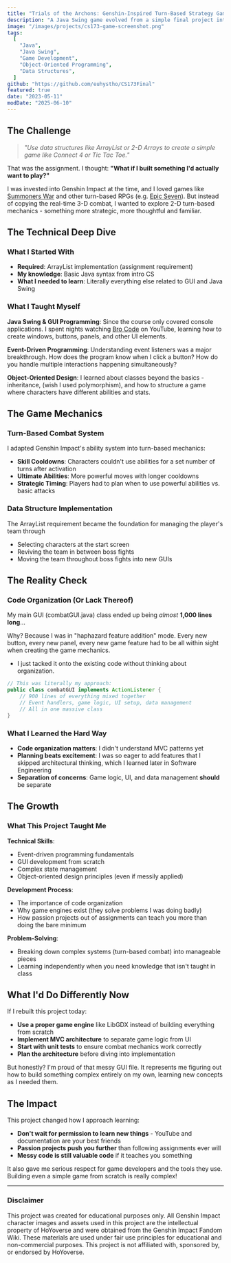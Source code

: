 ```yaml
---
title: "Trials of the Archons: Genshin-Inspired Turn-Based Strategy Game"
description: "A Java Swing game evolved from a simple final project into a complex turn-based strategy game inspired by Genshin Impact."
image: "/images/projects/cs173-game-screenshot.png"
tags:
  [
    "Java",
    "Java Swing",
    "Game Development",
    "Object-Oriented Programming",
    "Data Structures",
  ]
github: "https://github.com/euhystho/CS173Final"
featured: true
date: "2023-05-11"
modDate: "2025-06-10"
---
```


## The Challenge

> _"Use data structures like ArrayList or 2-D Arrays to create a simple game like Connect 4 or Tic Tac Toe."_

That was the assignment. I thought: **"What if I built something I'd actually want to play?"**

I was invested into Genshin Impact at the time, and I loved games like [Summoners War](https://summonerswar.com/en/skyarena) and other turn-based RPGs (e.g. [Epic Seven](https://epic7.onstove.com/)).
But instead of copying the real-time 3-D combat, I wanted to explore 2-D turn-based mechanics - something more strategic, more thoughtful and familiar.

## The Technical Deep Dive

### What I Started With

- **Required**: ArrayList implementation (assignment requirement)
- **My knowledge**: Basic Java syntax from intro CS
- **What I needed to learn**: Literally everything else related to GUI and Java Swing

### What I Taught Myself

**Java Swing & GUI Programming**: Since the course only covered console applications. I spent nights watching [Bro Code](https://youtu.be/Kmgo00avvEw?si=QqgdWWc9chl53Gzj) on YouTube, learning how to create windows, buttons, panels, and other UI elements.

**Event-Driven Programming**: Understanding event listeners was a major breakthrough. How does the program know when I click a button? How do you handle multiple interactions happening simultaneously?

**Object-Oriented Design**: I learned about classes beyond the basics - inheritance, (wish I used polymorphism), and how to structure a game where characters have different abilities and stats.

## The Game Mechanics

### Turn-Based Combat System

I adapted Genshin Impact's ability system into turn-based mechanics:

- **Skill Cooldowns**: Characters couldn't use abilities for a set number of turns after activation
- **Ultimate Abilities**: More powerful moves with longer cooldowns
- **Strategic Timing**: Players had to plan when to use powerful abilities vs. basic attacks

### Data Structure Implementation

The ArrayList requirement became the foundation for managing the player's team through

- Selecting characters at the start screen
- Reviving the team in between boss fights
- Moving the team throughout boss fights into new GUIs

## The Reality Check

### Code Organization (Or Lack Thereof)

My main GUI (combatGUI.java) class ended up being _almost_ **1,000 lines long**...

Why? Because I was in "haphazard feature addition" mode. Every new button, every new panel, every new game feature had to be all within sight when creating the game mechanics.

- I just tacked it onto the existing code without thinking about organization.

```java
// This was literally my approach:
public class combatGUI implements ActionListener {
    // 900 lines of everything mixed together
    // Event handlers, game logic, UI setup, data management
    // All in one massive class
}
```

### What I Learned the Hard Way

- **Code organization matters**: I didn't understand MVC patterns yet
- **Planning beats excitement**: I was so eager to add features that I skipped architectural thinking, which I learned later in Software Engineering
- **Separation of concerns**: Game logic, UI, and data management **should** be separate

## The Growth

### What This Project Taught Me

**Technical Skills**:

- Event-driven programming fundamentals
- GUI development from scratch
- Complex state management
- Object-oriented design principles (even if messily applied)

**Development Process**:

- The importance of code organization
- Why game engines exist (they solve problems I was doing badly)
- How passion projects out of assignments can teach you more than doing the bare minimum

**Problem-Solving**:

- Breaking down complex systems (turn-based combat) into manageable pieces
- Learning independently when you need knowledge that isn't taught in class

## What I'd Do Differently Now

If I rebuilt this project today:

- **Use a proper game engine** like LibGDX instead of building everything from scratch
- **Implement MVC architecture** to separate game logic from UI
- **Start with unit tests** to ensure combat mechanics work correctly
- **Plan the architecture** before diving into implementation

But honestly? I'm proud of that messy GUI file. It represents me figuring out how to build something complex entirely on my own, learning new concepts as I needed them.

## The Impact

This project changed how I approach learning:

- **Don't wait for permission to learn new things** - YouTube and documentation are your best friends
- **Passion projects push you further** than following assignments ever will
- **Messy code is still valuable code** if it teaches you something

It also gave me serious respect for game developers and the tools they use. Building even a simple game from scratch is really complex!

---

### Disclaimer

This project was created for educational purposes only. All Genshin Impact character images and assets used in this project are the intellectual property of HoYoverse and were obtained from the Genshin Impact Fandom Wiki. These materials are used under fair use principles for educational and non-commercial purposes. This project is not affiliated with, sponsored by, or endorsed by HoYoverse.
